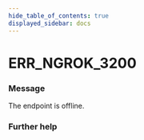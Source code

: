 ```yaml
---
hide_table_of_contents: true
displayed_sidebar: docs
---
```



# ERR_NGROK_3200

### Message

The endpoint <InlineCode><EndpointUrlOrigin fallback="HOSTNAME" /></InlineCode> is offline.

<ErrorDetails error="err_ngrok_3200" />

### Further help

